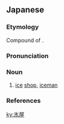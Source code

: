 ==Japanese==
{{ja-kanjitab|こおり|や|yomi=k}}

===Etymology===
Compound of {{affix|sort=こおりや|ja|氷|tr1=kōri|t1=ice|屋|tr2=ya|t2=shop}}.

===Pronunciation===
{{ja-pron|yomi=k|こおりや|acc=0|acc_ref=DJR,NHK}}

===Noun===
{{ja-noun|こおりや|hhira=こほりや}}

# [[ice]] [[shop]], [[iceman]]

===References===
<references/>

[[ky:氷屋]]